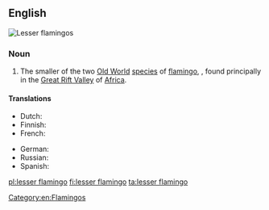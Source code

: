 ==English==
[[File:Lesser-flamingos.jpg|thumb|Lesser flamingos]]
{{wikipedia}}
{{wikispecies|Phoenicopterus minor}}
===Noun===
{{en-noun|head=[[lesser]] [[flamingo]]}}

# The smaller of the two [[Old World]] [[species]] of [[flamingo]], {{taxlink|Phoenicopterus minor|species|noshow=1}}, found principally in the [[Great Rift Valley]] of [[Africa]].

====Translations====
{{trans-top|the smaller of the two old world species of flamingo}}
* Dutch: {{t|nl|dwergflamingo|m}}
* Finnish: {{t+|fi|pikkuflamingo}}
* French: {{t+|fr|flamant nain|m}}
{{trans-mid}}
* German: {{t|de|Zwergflamingo}}
* Russian: {{t|ru|ма́лый флами́нго|m}}
* Spanish: {{t|es|flamenco enano|m}}
{{trans-bottom}}

[[Category:en:Flamingos]]

[[pl:lesser flamingo]]
[[fi:lesser flamingo]]
[[ta:lesser flamingo]]
